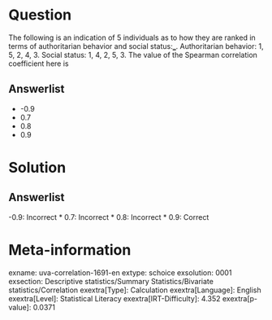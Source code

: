 Question
========

The following is an indication of 5 individuals as to how they are ranked in terms of authoritarian behavior and social status:‗. Authoritarian behavior: 1, 5, 2, 4, 3. Social status: 1, 4, 2, 5, 3. The value of the Spearman correlation coefficient here is

Answerlist
----------

* -0.9
* 0.7
* 0.8
* 0.9

Solution
========

Answerlist
----------

-0.9: Incorrect
* 0.7: Incorrect
* 0.8: Incorrect
* 0.9: Correct

Meta-information
================
exname: uva-correlation-1691-en
extype: schoice
exsolution: 0001
exsection: Descriptive statistics/Summary Statistics/Bivariate statistics/Correlation
exextra[Type]: Calculation
exextra[Language]: English
exextra[Level]: Statistical Literacy
exextra[IRT-Difficulty]: 4.352
exextra[p-value]: 0.0371
